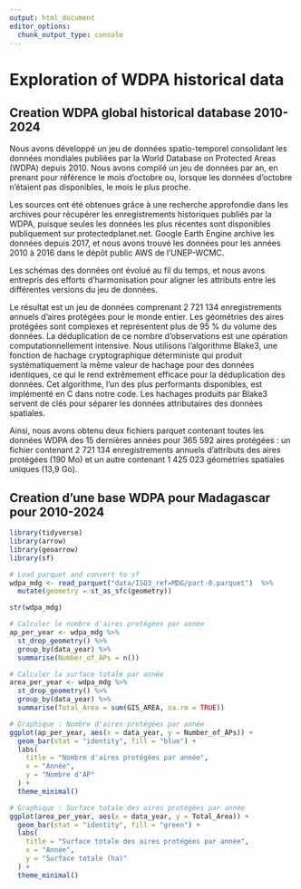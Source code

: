 ```yaml
---
output: html_document
editor_options: 
  chunk_output_type: console
---
```


# Exploration of WDPA historical data

## Creation WDPA global historical database 2010-2024

Nous avons développé un jeu de données spatio-temporel consolidant les données mondiales publiées par la World Database on Protected Areas (WDPA) depuis 2010. Nous avons compilé un jeu de données par an, en prenant pour référence le mois d'octobre ou, lorsque les données d'octobre n'étaient pas disponibles, le mois le plus proche.

Les sources ont été obtenues grâce à une recherche approfondie dans les archives pour récupérer les enregistrements historiques publiés par la WDPA, puisque seules les données les plus récentes sont disponibles publiquement sur protectedplanet.net. Google Earth Engine archive les données depuis 2017, et nous avons trouvé les données pour les années 2010 à 2016 dans le dépôt public AWS de l'UNEP-WCMC.

Les schémas des données ont évolué au fil du temps, et nous avons entrepris des efforts d'harmonisation pour aligner les attributs entre les différentes versions du jeu de données.

Le résultat est un jeu de données comprenant 2 721 134 enregistrements annuels d'aires protégées pour le monde entier. Les géométries des aires protégées sont complexes et représentent plus de 95 % du volume des données. La déduplication de ce nombre d'observations est une opération computationnellement intensive. Nous utilisons l'algorithme Blake3, une fonction de hachage cryptographique déterministe qui produit systématiquement la même valeur de hachage pour des données identiques, ce qui le rend extrêmement efficace pour la déduplication des données. Cet algorithme, l'un des plus performants disponibles, est implémenté en C dans notre code. Les hachages produits par Blake3 servent de clés pour séparer les données attributaires des données spatiales.

Ainsi, nous avons obtenu deux fichiers parquet contenant toutes les données WDPA des 15 dernières années pour 365 592 aires protégées : un fichier contenant 2 721 134 enregistrements annuels d'attributs des aires protégées (190 Mo) et un autre contenant 1 425 023 géométries spatiales uniques (13,9 Go).

## Creation d'une base WDPA pour Madagascar pour 2010-2024

```r
library(tidyverse)
library(arrow)
library(geoarrow)
library(sf)

# Load parquet and convert to sf
wdpa_mdg <- read_parquet("data/ISO3_ref=MDG/part-0.parquet")  %>%
  mutate(geometry = st_as_sfc(geometry))

str(wdpa_mdg)
```

```r
# Calculer le nombre d'aires protégées par année
ap_per_year <- wdpa_mdg %>%
  st_drop_geometry() %>%
  group_by(data_year) %>%
  summarise(Number_of_APs = n())

# Calculer la surface totale par année
area_per_year <- wdpa_mdg %>%
  st_drop_geometry() %>%
  group_by(data_year) %>%
  summarise(Total_Area = sum(GIS_AREA, na.rm = TRUE))

# Graphique : Nombre d'aires protégées par année
ggplot(ap_per_year, aes(x = data_year, y = Number_of_APs)) +
  geom_bar(stat = "identity", fill = "blue") +
  labs(
    title = "Nombre d'aires protégées par année",
    x = "Année",
    y = "Nombre d'AP"
  ) +
  theme_minimal()

# Graphique : Surface totale des aires protégées par année
ggplot(area_per_year, aes(x = data_year, y = Total_Area)) +
  geom_bar(stat = "identity", fill = "green") +
  labs(
    title = "Surface totale des aires protégées par année",
    x = "Année",
    y = "Surface totale (ha)"
  ) +
  theme_minimal()
```


